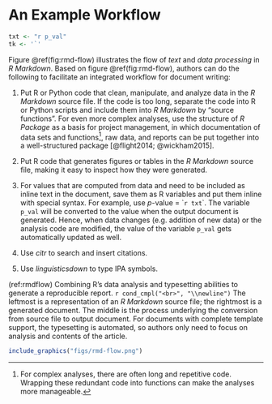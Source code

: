# An Example Workflow

```r
txt <- "r p_val"
tk <- '`'
```

Figure \@ref(fig:rmd-flow) illustrates the flow of *text* and *data processing* in *R Markdown*.
Based on figure \@ref(fig:rmd-flow), authors can do the following to facilitate an integrated workflow for document writing:

1. Put R or Python code that clean, manipulate, and analyze data in the *R Markdown* source file. If the code is too long, separate the code into R or Python scripts and include them into *R Markdown* by "source functions".
For even more complex analyses, use the structure of *R Package* as a basis for project management, in which documentation of data sets and functions[^fc], raw data, and reports can be put together into a well-structured package [@flight2014; @wickham2015].

1. Put R code that generates figures or tables in the *R Markdown* source file, making it easy to inspect how they were generated.

1. For values that are computed from data and need to be included as inline text in the document, save them as R variables and put them inline with special syntax. For example, use *p*-value = \``r txt`\`. The variable `p_val` will be converted to the value when the output document is generated. Hence, when data changes (e.g. addition of new data) or the analysis code are modified, the value of the variable `p_val` gets automatically updated as well.

1. Use *citr* to search and insert citations.

1. Use *linguisticsdown* to type IPA symbols.



(ref:rmdflow) Combining R's data analysis and typesetting abilities to generate a reproducible report. `r cond_cmpl("<br>", "\\newline")` The leftmost is a representation of an *R Markdown* source file; the rightmost is a generated document. The middle is the process underlying the conversion from source file to output document. For documents with complete template support, the typesetting is automated, so authors only need to focus on analysis and contents of the article.

```r
include_graphics("figs/rmd-flow.png")
```




[^fc]: For complex analyses, there are often long and repetitive code. Wrapping these redundant code into functions can make the analyses more manageable.

[^pkg]: Every one with R installed on the computer can download (if made available) and load the package, rerun analysis written in *R Markdown*, read the documentation of the data sets, and even read the source code of the analysis functions.
